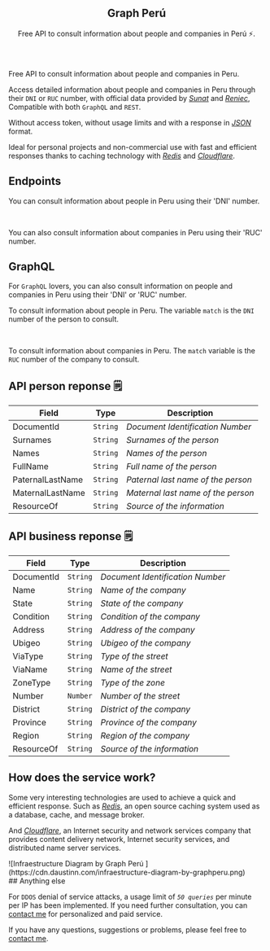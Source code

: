 
<article className="max-w-3xl px-4 py-5 w-full mx-auto ">
  <header className='h-[300px] mx-auto flex flex-col justify-center'>
    <h1 className='text-7xl font-canela font-bold tracking-tighter py-4'>Graph Perú</h1>
    <p className='max-w-[40ch]'>Free API to consult information about people and companies in Perú ⚡.</p>
  </header>

Free API to consult information about people and companies in Peru.

Access detailed information about people and companies in Peru through their `DNI` or `RUC` number, with official data provided by [_Sunat_](https://www.sunat.gob.pe) and [_Reniec_](https://www.reniec.gob.pe), Compatible with both `GraphQL` and `REST`.

Without access token, without usage limits and with a response in [_JSON_](https://www.json.org) format.

Ideal for personal projects and non-commercial use with fast and efficient responses thanks to caching technology with [_Redis_](https://redis.io) and [_Cloudflare_](https://www.cloudflare.com).

## Endpoints

You can consult information about people in Peru using their 'DNI' number.

<FetchPerson info="Use the native JavaScript or axios API to query the API." />
<br />

You can also consult information about companies in Peru using their 'RUC' number.

<FetchBusiness info="Use the native JavaScript or axios API to query the API." />

## GraphQL

For `GraphQL` lovers, you can also consult information on
people and companies in Peru using their 'DNI' or 'RUC' number.

To consult information about people in Peru. The variable `match` is the `DNI` number of the person to consult.

<GraphqlPerson info="Use any GraphQL client to query the API. like Apollo Client, Relay, urql etc." />
<br />

To consult information about companies in Peru. The `match` variable is the `RUC` number of the company to consult.

<GraphqlBusiness info="Use any GraphQL client to query the API. like Apollo Client, Relay, urql etc." />

## API person reponse 🗒️

| Field            | Type     | Description                        |
| ---------------- | -------- | ---------------------------------- |
| DocumentId       | `String` | _Document Identification Number_   |
| Surnames         | `String` | _Surnames of the person_           |
| Names            | `String` | _Names of the person_              |
| FullName         | `String` | _Full name of the person_          |
| PaternalLastName | `String` | _Paternal last name of the person_ |
| MaternalLastName | `String` | _Maternal last name of the person_ |
| ResourceOf       | `String` | _Source of the information_        |

## API business reponse 🗒️

| Field      | Type     | Description                      |
| ---------- | -------- | -------------------------------- |
| DocumentId | `String` | _Document Identification Number_ |
| Name       | `String` | _Name of the company_            |
| State      | `String` | _State of the company_           |
| Condition  | `String` | _Condition of the company_       |
| Address    | `String` | _Address of the company_         |
| Ubigeo     | `String` | _Ubigeo of the company_          |
| ViaType    | `String` | _Type of the street_             |
| ViaName    | `String` | _Name of the street_             |
| ZoneType   | `String` | _Type of the zone_               |
| Number     | `Number` | _Number of the street_           |
| District   | `String` | _District of the company_        |
| Province   | `String` | _Province of the company_        |
| Region     | `String` | _Region of the company_          |
| ResourceOf | `String` | _Source of the information_      |

## How does the service work?

Some very interesting technologies are used to achieve a quick and efficient response. Such as [_Redis_](https://redis.io), an open source caching system used as a database, cache, and message broker.

And [_Cloudflare_](https://www.cloudflare.com), an Internet security and network services company that provides content delivery network, Internet security services, and distributed name server services.

<div className="max-w-[400px]">
  ![Infraestructure Diagram by Graph Perú
  ](https://cdn.daustinn.com/infraestructure-diagram-by-graphperu.png)
</div>
## Anything else

For `DDOS` denial of service attacks, a usage limit of _`50 queries`_ per minute per IP has been implemented. If you need further consultation, you can [contact me](mailto:daustinn.dev@gmail.com) for personalized and paid service.

If you have any questions, suggestions or problems, please feel free to [contact me](mailto:daustinn.dev@gmail.com).

<br/>
<br/>
</article>

